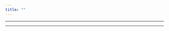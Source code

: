 ```yaml
---
title: ""
---
```


***



***

```{=html}
<div>
    <script type="text/javascript" color="255,255,255" zIndex="-1" count="100" src="//cdn.bootcss.com/canvas-nest.js/1.0.0/canvas-nest.min.js"> </script>
</div>
```